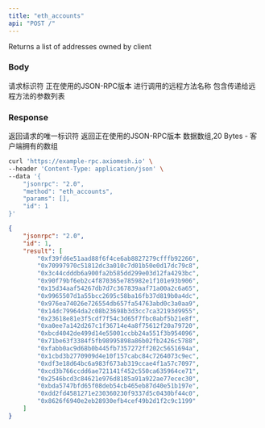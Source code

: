 ```yaml
---
title: "eth_accounts"
api: "POST /"
---
```


Returns a list of addresses owned by client


### Body

<ParamField body="id" type="number" placeholder="1">
  请求标识符
</ParamField>

<ParamField body="jsonrpc" type="string" placeholder="2.0">
  正在使用的JSON-RPC版本
</ParamField>

<ParamField body="method" type="string" placeholder="eth_accounts">
  进行调用的远程方法名称
</ParamField>

<ParamField body="params" type="array">
  包含传递给远程方法的参数列表
</ParamField>

### Response

<ResponseField name="id" type="number">
  返回请求的唯一标识符
</ResponseField>

<ResponseField name="jsonrpc" type="string">
  返回正在使用的JSON-RPC版本
</ResponseField>

<ResponseField name="accounts" type="array">
  数据数组,20 Bytes - 客户端拥有的数组
</ResponseField>

<RequestExample>

```bash Example Request
curl 'https://example-rpc.axiomesh.io' \
--header 'Content-Type: application/json' \
--data '{
    "jsonrpc": "2.0",
    "method": "eth_accounts",
    "params": [],
    "id": 1
}'
```

</RequestExample>

<ResponseExample>

```json Response
{
    "jsonrpc": "2.0",
    "id": 1,
    "result": [
        "0xf39fd6e51aad88f6f4ce6ab8827279cfffb92266",
        "0x70997970c51812dc3a010c7d01b50e0d17dc79c8",
        "0x3c44cdddb6a900fa2b585dd299e03d12fa4293bc",
        "0x90f79bf6eb2c4f870365e785982e1f101e93b906",
        "0x15d34aaf54267db7d7c367839aaf71a00a2c6a65",
        "0x9965507d1a55bcc2695c58ba16fb37d819b0a4dc",
        "0x976ea74026e726554db657fa54763abd0c3a0aa9",
        "0x14dc79964da2c08b23698b3d3cc7ca32193d9955",
        "0x23618e81e3f5cdf7f54c3d65f7fbc0abf5b21e8f",
        "0xa0ee7a142d267c1f36714e4a8f75612f20a79720",
        "0xbcd4042de499d14e55001ccbb24a551f3b954096",
        "0x71be63f3384f5fb98995898a86b02fb2426c5788",
        "0xfabb0ac9d68b0b445fb7357272ff202c5651694a",
        "0x1cbd3b2770909d4e10f157cabc84c7264073c9ec",
        "0xdf3e18d64bc6a983f673ab319ccae4f1a57c7097",
        "0xcd3b766ccdd6ae721141f452c550ca635964ce71",
        "0x2546bcd3c84621e976d8185a91a922ae77ecec30",
        "0xbda5747bfd65f08deb54cb465eb87d40e51b197e",
        "0xdd2fd4581271e230360230f9337d5c0430bf44c0",
        "0x8626f6940e2eb28930efb4cef49b2d1f2c9c1199"
    ]
}
```

</ResponseExample>